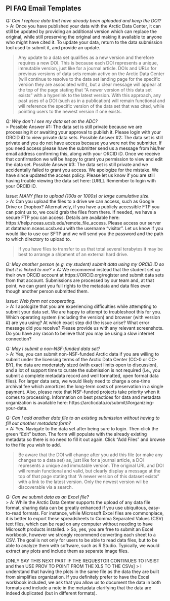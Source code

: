 ## PI FAQ Email Templates

*Q: Can I replace data that have already been uploaded and keep the DOI?*  
> A: Once you have published your data with the Arctic Data Center, it can still be updated by providing an additional version which can replace the original, while still preserving the original and making it available to anyone who might have cited it. To update your data, return to the data submission tool used to submit it, and provide an update.

> Any update to a data set qualifies as a new version and therefore requires a new DOI. This is because each DOI represents a unique, immutable version, just like for a journal article. DOIs and URLs for previous versions of data sets remain active on the Arctic Data Center (will continue to resolve to the data set landing page for the specific version they are associated with), but a clear message will appear at the top of the page stating that “A newer version of this data set exists” with a hyperlink to the latest version. With this approach, any past uses of a DOI (such as in a publication) will remain functional and will reference the specific version of the data set that was cited, while pointing users to the newest version if one exists.

*Q: Why don't I see my data set on the ADC?*   
> Possible Answer #1: The data set is still private because we are processing it or awaiting your approval to publish it. Please login with your ORCID iD to view private data sets.
Possible Answer #2: The data set is still private and you do not have access because you were not the submitter. If you need access please have the submitter send us a message from his/her email address confirming this, along with your ORCID iD. Once we receive that confirmation we will be happy to grant you permission to view and edit the data set.
Possible Answer #3: The data set is still private and we accidentally failed to grant you access. We apologize for the mistake. We have since updated the access policy. Please let us know if you are still having trouble viewing the data set here: [URL]. Remember to login with your ORCID iD.

*Issue: MANY files to upload (100s or 1000s) or large cumulative size.*  
> A: Can you upload the files to a drive we can access, such as Google Drive or Dropbox? Alternatively, if you have a publicly accessible FTP you can point us to, we could grab the files from there. If needed, we have a secure FTP you can access. Details are available here: https://help.nceas.ucsb.edu/remote_file_access. Please access our server at datateam.nceas.ucsb.edu with the username "visitor". Let us know if you would like to use our SFTP and we will send you the password and the path to which directory to upload to.

> If you have files to transfer to us that total several terabytes it may be best to arrange a shipment of an external hard drive.

*Q: May another person (e.g. my student) submit data using my ORCID iD so that it is linked to me?*
> A: We recommend instead that the student set up their own ORCiD account at https://ORCiD.org/register and submit data sets from that account. Submissions are processed by our team and, at that point, we can grant you full rights to the metadata and data files even though another person submitted them.

*Issue: Web form not cooperating.*  
> A: I apologize that you are experiencing difficulties while attempting to submit your data set. We are happy to attempt to troubleshoot this for you. Which operating system (including the version) and browser (with version #) are you using? At which exact step did the issue arise? What error message did you receive? Please provide us with any relevant screenshots. Do you have any rason to believe that you may be using a slow internet connection?

*Q: May I submit a non-NSF-funded data set?*  
> A: Yes, you can submit non-NSF-funded Arctic data if you are willing to submit under the licensing terms of the Arctic Data Center (CC-0 or CC-BY), the data are moderately sized (with exact limits open to discussion), and a lot of support time to curate the submission is not required (i.e., you submit a complete metadata record and well formatted, open format data files).
For larger data sets, we would likely need to charge a one-time archival fee which amortizes the long-term costs of preservation in a single payment. Also, please note that NSF-funded projects take priority when it comes to processing. Information on best practices for data and metadata organization is available here: https://arcticdata.io/submit/#organizing-your-data.

*Q: Can I add another data file to an existing submission without having to fill out another metadata form?*  
> A: Yes. Navigate to the data set after being sure to login. Then click the green "Edit" button. The form will populate with the already existing metadata so there is no need to fill it out again. Click "Add Files" and browse to the file you wish to add.

> Be aware that the DOI will change after you add this file (or make any changes to a data set) as, just like for a journal article, a DOI represents a unique and immutable version. The original URL and DOI will remain functional and valid, but clearly display a message at the top of that page stating that "A newer version of this dataset exists" with a link to the latest version. Only the newest version wil be discoverable via a search.

*Q: Can we submit data as an Excel file?*   
> A: While the Arctic Data Center supports the upload of any data file format, sharing data can be greatly enhanced if you use ubiquitous, easy-to-read formats. For instance, while Microsoft Excel files are commonplace, it is better to export these spreadsheets to Comma Separated Values (CSV) text files, which can be read on any computer without needing to have Microsoft products installed. 
> So, yes, you are free to submit an Excel workbook, however we strongly recommend converting each sheet to a CSV. The goal is not only for users to be able to read data files, but to be able to analyze them with software, such as R Studio. Typically, we would extract any plots and include them as separate image files.

[ONLY SAY THIS NEXT PART IF THE REQUESTOR CONTINUES TO INSIST and then USE PROV TO POINT FROM THE XLS TO THE CSVs]
> I understand that having the plots in the same file as the data they are built from simplifies organization. If you definitely prefer to have the Excel workbook included, we ask that you allow us to document the data in both formats and include a note in the metadata clarifying that the data are indeed duplicated (but in different formats).
